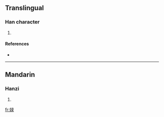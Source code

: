 ==Translingual==

===Han character===
{{Han char|rn=38|rad=女|as=07|sn=10|four=|canj=女弓一水 (VNME), X女弓一水 (XVNME)}}

# {{defn|Han|sort=女07}}

====References====
* {{Han ref|kx=0263.430|dkj=06378|dj=0530.280|hdz=21062.050|uh=5A3D|ud=23101}}

----

==Mandarin==

===Hanzi===
{{cmn-hanzi|pin=[[lù]] ([[lu4]])|wg=lu<sup>4</sup>}}

# {{defn|Mandarin}}

[[fr:娽]]